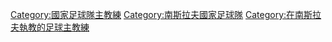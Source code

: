 [[Category:國家足球隊主教練|Category:國家足球隊主教練]]
[[Category:南斯拉夫國家足球隊|Category:南斯拉夫國家足球隊]]
[[Category:在南斯拉夫執教的足球主教練|Category:在南斯拉夫執教的足球主教練]]